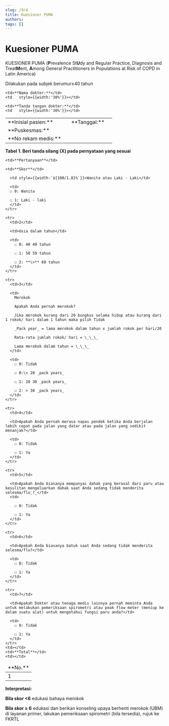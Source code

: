 ```yaml
---
slug: /9/4
title: Kuesioner PUMA
authors: 
tags: []
---
```


# Kuesioner PUMA 
KUESIONER PUMA (**P**revalence St**U**dy and Regular Practice, Diagnosis and Treat**M**ent, **A**mong General Practitioners in Populations at Risk of COPD in Latin America)

Dilakukan pada subjek berumur≥40 tahun

<table style={{width:'100%'}}>
  <tr>
    <td>**Inisial pasien:**</td>
    <td   style={{width:'30%'}}></td>
    <td>**Tanggal:**</td>
    <td   style={{width:'30%'}}></td>
  </tr>
  
  <tr>
    <td>**Puskesmas:**</td>
    <td   style={{width:'30%'}}></td>
    
    <td>**Nama dokter:**</td>
    <td   style={{width:'30%'}}></td>
  </tr>
  
  <tr>
    <td>**No rekam medis:**</td>
    <td   style={{width:'30%'}}></td>
    
    <td>**Tanda tangan dokter:**</td>
    <td   style={{width:'30%'}}></td>
  </tr>
</table>
  
**Tabel 1. Beri tanda silang (X) pada pernyataan yang sesuai**
  
<table style={{width:'100%'}}>
  <thead>
    <td>**No.**</td>
    
    <td>**Pertanyaan**</td>
    
    <td>**Skor**</td>
  </thead>
  
  <tbody>
    <tr>
      <td style={{width:'auto'}}>1</td>
      
      <td style={{width:`${100/1.8}%`}}>Wanita atau Laki - Laki</td>
      
      <td>
      ☐ 0: Wanita 
      
      ☐ 1: Laki - laki
      </td>
    </tr>
    
    <tr>
      <td>2</td>
      
      <td>Usia dalam tahun</td>
      
      <td>
        ☐ 0: 40 49 tahun
        
        ☐ 1: 50 59 tahun
        
        ☐ 2: **\>** 60 tahun
      </td>
    </tr>
    
    <tr>
      <td>3</td>
      
      <td>
        Merokok
        
        Apakah Anda pernah merokok?
        
        Jika merokok kurang dari 20 bungkus selama hidup atau kurang dari 1 rokok/ hari dalam 1 tahun maka pilih Tidak
        
        _Pack year_ = lama merokok dalam tahun x jumlah rokok per hari/20
        
        Rata-rata jumlah rokok/ hari = \_\_\_
        
        Lama merokok dalam tahun = \_\_\_
      </td>
      
      <td>
        ☐ 0: Tidak
        
        ☐ 0:\< 20 _pack years_
        
        ☐ 1: 20 30 _pack years_
        
        ☐ 2: > 30 _pack years_
      </td>
    </tr>
    
    <tr>
      <td>4</td>
      
      <td>Apakah Anda pernah merasa napas pendek ketika Anda berjalan lebih cepat pada jalan yang datar atau pada jalan yang sedikit menanjak?</td>
      
      <td>
        ☐ 0: Tidak
        
        ☐ 1: Ya
      </td>
    </tr>
    
    <tr>
      <td>5</td>
      
      <td>Apakah Anda biasanya mempunyai dahak yang berasal dari paru atau kesulitan mengeluarkan dahak saat Anda sedang tidak menderita selesma/flu_?_</td>
      <td>
        
        ☐ 0: Tidak
        
        ☐ 1: Ya
      </td>
    </tr>
    
    <tr>
      <td>6</td>
      
      <td>Apakah Anda biasanya batuk saat Anda sedang tidak menderita selesma/flu?</td>
      
      <td>
        ☐ 0: Tidak
        
        ☐ 1: Ya
      </td>
    </tr>
    
    <tr>
      <td>7</td>
      
      <td>Apakah Dokter atau tenaga medis lainnya pernah meminta Anda untuk melakukan pemeriksaan spirometri atau peak flow meter (meniup ke dalam suatu alat) untuk mengetahui fungsi paru anda?</td>
      
      <td>
        ☐ 0: Tidak
        
        ☐ 1: Ya
      </td>
    </tr>
    <td></td>
    <td>**Total**</td>
    <td></td>
  </tbody>
</table>
  
**Interpretasi:**

**Bila skor \<6** edukasi bahaya merokok

**Bila skor ≥ 6** edukasi dan berikan konseling upaya berhenti merokok (UBM) di layanan primer, lakukan pemeriksaan spirometri (bila tersedia), rujuk ke FKRTL
